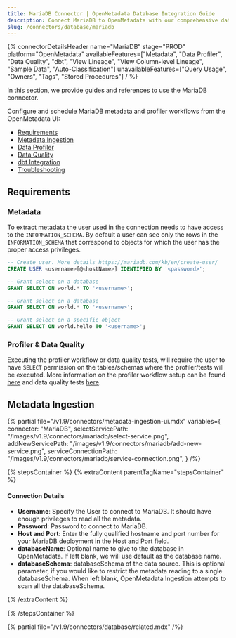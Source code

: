 ```yaml
---
title: MariaDB Connector | OpenMetadata Database Integration Guide
description: Connect MariaDB to OpenMetadata with our comprehensive database connector guide. Easy setup, configuration steps, and metadata extraction for your data catalog.
slug: /connectors/database/mariadb
---
```







{% connectorDetailsHeader
name="MariaDB"
stage="PROD"
platform="OpenMetadata"
availableFeatures=["Metadata", "Data Profiler", "Data Quality", "dbt", "View Lineage", "View Column-level Lineage", "Sample Data", "Auto-Classification"]
unavailableFeatures=["Query Usage", "Owners", "Tags", "Stored Procedures"]
/ %}

In this section, we provide guides and references to use the MariaDB connector.

Configure and schedule MariaDB metadata and profiler workflows from the OpenMetadata UI:

- [Requirements](#requirements)
- [Metadata Ingestion](#metadata-ingestion)
- [Data Profiler](/how-to-guides/data-quality-observability/profiler/workflow)
- [Data Quality](/how-to-guides/data-quality-observability/quality)
- [dbt Integration](/connectors/ingestion/workflows/dbt)
- [Troubleshooting](/connectors/database/mariadb/troubleshooting)

<IngestionModeTiles yamlPath="/snippets/connectors/database/mariadb/yaml" />

## Requirements

### Metadata
To extract metadata the user used in the connection needs to have access to the `INFORMATION_SCHEMA`. By default a user can see only the rows in the `INFORMATION_SCHEMA` that correspond to objects for which the user has the proper access privileges.

```SQL
-- Create user. More details https://mariadb.com/kb/en/create-user/
CREATE USER <username>[@<hostName>] IDENTIFIED BY '<password>';

-- Grant select on a database
GRANT SELECT ON world.* TO '<username>';

-- Grant select on a database
GRANT SELECT ON world.* TO '<username>';

-- Grant select on a specific object
GRANT SELECT ON world.hello TO '<username>';
```

### Profiler & Data Quality
Executing the profiler workflow or data quality tests, will require the user to have `SELECT` permission on the tables/schemas where the profiler/tests will be executed. More information on the profiler workflow setup can be found [here](/how-to-guides/data-quality-observability/profiler/workflow) and data quality tests [here](/how-to-guides/data-quality-observability/quality).

## Metadata Ingestion

{% partial 
  file="/v1.9/connectors/metadata-ingestion-ui.mdx" 
  variables={
    connector: "MariaDB", 
    selectServicePath: "/images/v1.9/connectors/mariadb/select-service.png",
    addNewServicePath: "/images/v1.9/connectors/mariadb/add-new-service.png",
    serviceConnectionPath: "/images/v1.9/connectors/mariadb/service-connection.png",
} 
/%}

{% stepsContainer %}
{% extraContent parentTagName="stepsContainer" %}

#### Connection Details

- **Username**: Specify the User to connect to MariaDB. It should have enough privileges to read all the metadata.
- **Password**: Password to connect to MariaDB.
- **Host and Port**: Enter the fully qualified hostname and port number for your MariaDB deployment in the Host and Port field.
- **databaseName**: Optional name to give to the database in OpenMetadata. If left blank, we will use default as the database name.
- **databaseSchema**: databaseSchema of the data source. This is optional parameter, if you would like to restrict the metadata reading to a single databaseSchema. When left blank, OpenMetadata Ingestion attempts to scan all the databaseSchema.

<AdvancedConfiguration />

{% /extraContent %}

<TestConnection />

<ConfigureIngestion />

<IngestionScheduleAndDeploy />

{% /stepsContainer %}

{% partial file="/v1.9/connectors/database/related.mdx" /%}
